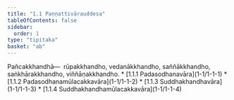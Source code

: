 ```yaml
---
title: "1.1 Paṇṇattivārauddesa"
tableOfContents: false
sidebar:
  order: 1
type: "tipitaka"
basket: "ab"
---
```



<DynamicBreadcrumb />

<Division number="1">

<Paragraph number="2">
Pañcakkhandhā—  rūpakkhandho, vedanākkhandho, saññākkhandho, saṅkhārakkhandho, viññāṇakkhandho.

</Paragraph>
</Division>

<TableOfContents>
* [1.1.1 Padasodhanavāra](1-1/1-1-1)
* [1.1.2 Padasodhanamūlacakkavāra](1-1/1-1-2)
* [1.1.3 Suddhakhandhavāra](1-1/1-1-3)
* [1.1.4 Suddhakhandhamūlacakkavāra](1-1/1-1-4)
</TableOfContents>